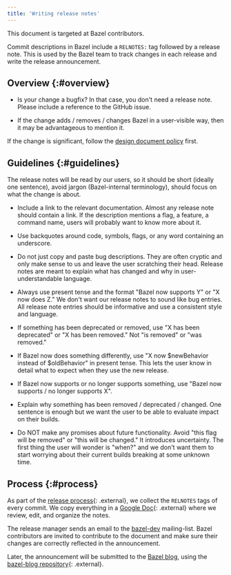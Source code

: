 ```yaml
---
title: 'Writing release notes'
---
```


This document is targeted at Bazel contributors.

Commit descriptions in Bazel include a `RELNOTES:` tag followed by a release
note. This is used by the Bazel team to track changes in each release and write
the release announcement.

## Overview {:#overview}

* Is your change a bugfix? In that case, you don't need a release note. Please
  include a reference to the GitHub issue.

* If the change adds / removes / changes Bazel in a user-visible way, then it
  may be advantageous to mention it.

If the change is significant, follow the [design document
policy](/contribute/design-documents) first.

## Guidelines {:#guidelines}

The release notes will be read by our users, so it should be short (ideally one
sentence), avoid jargon (Bazel-internal terminology), should focus on what the
change is about.

* Include a link to the relevant documentation. Almost any release note should
  contain a link. If the description mentions a flag, a feature, a command name,
  users will probably want to know more about it.

* Use backquotes around code, symbols, flags, or any word containing an
  underscore.

* Do not just copy and paste bug descriptions. They are often cryptic and only
  make sense to us and leave the user scratching their head. Release notes are
  meant to explain what has changed and why in user-understandable language.

* Always use present tense and the format "Bazel now supports Y" or "X now does
  Z." We don't want our release notes to sound like bug entries. All release
  note entries should be informative and use a consistent style and language.

* If something has been deprecated or removed, use "X has been deprecated" or "X
  has been removed." Not "is removed" or "was removed."

* If Bazel now does something differently, use "X now $newBehavior instead of
  $oldBehavior" in present tense. This lets the user know in detail what to
  expect when they use the new release.

* If Bazel now supports or no longer supports something, use "Bazel now supports
  / no longer supports X".

* Explain why something has been removed / deprecated / changed. One sentence is
  enough but we want the user to be able to evaluate impact on their builds.

* Do NOT make any promises about future functionality. Avoid "this flag will be
  removed" or "this will be changed." It introduces uncertainty. The first thing
  the user will wonder is "when?" and we don't want them to start worrying about
  their current builds breaking at some unknown time.

## Process {:#process}

As part of the [release
process](https://github.com/bazelbuild/continuous-integration/blob/master/docs/release-playbook.md){: .external},
we collect the `RELNOTES` tags of every commit. We copy everything in a [Google
Doc](https://docs.google.com/document/d/1wDvulLlj4NAlPZamdlEVFORks3YXJonCjyuQMUQEmB0/edit){: .external}
where we review, edit, and organize the notes.

The release manager sends an email to the
[bazel-dev](https://groups.google.com/forum/#!forum/bazel-dev) mailing-list.
Bazel contributors are invited to contribute to the document and make sure
their changes are correctly reflected in the announcement.

Later, the announcement will be submitted to the [Bazel
blog](https://blog.bazel.build/), using the [bazel-blog
repository](https://github.com/bazelbuild/bazel-blog/tree/master/_posts){: .external}.
